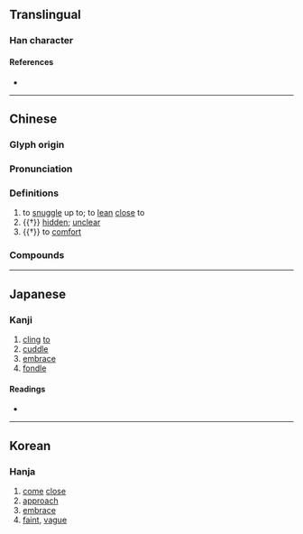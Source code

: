 {{character info/new}}
==Translingual==

===Han character===
{{Han char|rn=9|rad=人|as=09|sn=11|four=26232|canj=OWMV|ids=⿰亻畏}}

====References====
* {{Han ref|kx=0110.110|dkj=00843|dj=0235.050|hdz=10191.020|uh=504E|ud=20558|bh=B0B9|bd=45241}}

----

==Chinese==
{{zh-forms}}

===Glyph origin===
{{Han etym}}
{{Han compound|人|畏|ls=psc|c1=s|c2=p|t1=man; person}}

===Pronunciation===
{{zh-pron
|m=wēi
|c=wui1
|mn=oe
|mc=y
|oc=y
|cat=v,a
}}

===Definitions===
{{zh-hanzi}}

# to [[snuggle]] up to; to [[lean]] [[close]] to
# {{†}} [[hidden]]; [[unclear]]
# {{†}} to [[comfort]]

===Compounds===
{{zh-der|偎隨|偎儂|偎妻靠婦|偎乾就濕|依偎|偎依|偎倚|偎留|偎紅倚翠|偎香倚玉|偎風躲箭|偎慵墮懶|偎傍|倚玉偎香|倚翠偎紅|輕偎低傍}}

----

==Japanese==

===Kanji===
{{ja-kanji|grade=|rs=人09}}

# [[cling]] [[to]]
# [[cuddle]]
# [[embrace]]
# [[fondle]]

====Readings====
* {{ja-readings|on=[[わい]] (wai), [[え]] (e)|kun=[[ほのか]] (honoka), [[なじむ]] (najimu), [[したしむ]] (shitashimu), [[ちかよる]] (chikayoru)}}

----

==Korean==

===Hanja===
{{ko-hanja|hangeul=외|rv=|mr=}}
# [[come]] [[close]]
# [[approach]]
# [[embrace]]
# [[faint]], [[vague]]
